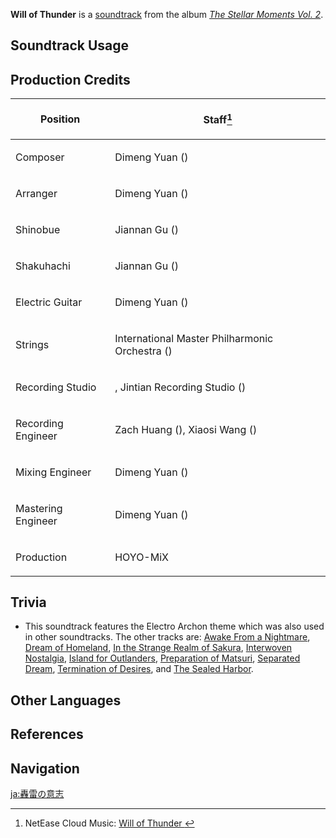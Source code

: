 {{Soundtrack Infobox
|image          = The Stellar Moments Vol. 2.png
|album          = The Stellar Moments Vol. 2
|number         = 15
|featured       =
|featured2      =
|featured3      =
|featured_disc  =
|featured_disc2 =
|featured_disc3 =
|youtube_id     = wc2RIBJJd24
|spotify_id     = 761y6rNDHh5vd6ZBghUl03
|previous       = Blossoms of Summer Night
|next           = Good Hunting on a New Horizon
}}
'''Will of Thunder''' is a [[soundtrack]] from the album ''[[The Stellar Moments Vol. 2]]''.

==Soundtrack Usage==
{{Soundtrack Usage
|mediaoriginal = Character Demo;;Kujou Sara
|quest     = 
|location  = 
|domain    = 
}}

==Production Credits==
{| class="wikitable"
! Position
! Staff<ref>NetEase Cloud Music: [https://music.163.com/#/song?id=1913532416 Will of Thunder {{zh|轰雷的意志}}]</ref>
|-
! Composer
| Dimeng Yuan ({{zh|苑迪萌}})
|-
! Arranger
| Dimeng Yuan ({{zh|苑迪萌}})
|-
! Shinobue
| Jiannan Gu ({{zh|顾剑楠}})
|-
! Shakuhachi
| Jiannan Gu ({{zh|顾剑楠}})
|-
! Electric Guitar
| Dimeng Yuan ({{zh|苑迪萌}})
|-
! Strings
| International Master Philharmonic Orchestra ({{zh|国际首席爱乐乐团}})
|-
! Recording Studio
| {{Not a Typo|52Hz Studio}}, Jintian Recording Studio ({{zh|金田录音棚}})
|-
! Recording Engineer
| Zach Huang ({{zh|黄巍}}), Xiaosi Wang ({{zh|王小四}})
|-
! Mixing Engineer
| Dimeng Yuan ({{zh|苑迪萌}})
|-
! Mastering Engineer
| Dimeng Yuan ({{zh|苑迪萌}})
|-
! Production
| HOYO-MiX
|}

==Trivia==
* This soundtrack features the Electro Archon theme which was also used in other soundtracks. The other tracks are: [[Awake From a Nightmare]], [[Dream of Homeland]], [[In the Strange Realm of Sakura]], [[Interwoven Nostalgia]], [[Island for Outlanders]], [[Preparation of Matsuri]], [[Separated Dream]], [[Termination of Desires]], and [[The Sealed Harbor]].

==Other Languages==
{{Other Languages
|en      = Will of Thunder
|zhs     = 轰雷的意志
|zhs_rm  = Hōngléi de Yìzhì
|zht     = 轟雷的意志
|zht_rm  = Hōngléi de Yìzhì
|zh_tl   = Will of Roaring Thunder
|ja      = 轟雷の意志
|ja_rm   = Gourai no Ishi
|ja_tl   = Will of Roaring Thunder
}}

==References==
{{Reflist}}

==Navigation==
{{Soundtrack Navbox|The Stellar Moments}}

[[ja:轟雷の意志]]